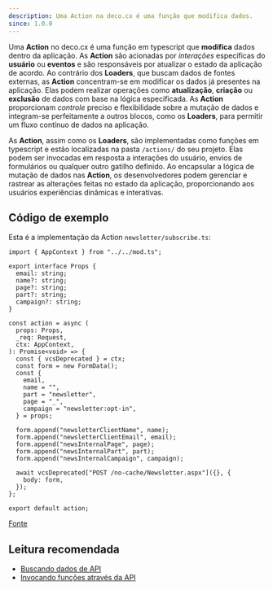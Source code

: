 ```yaml
---
description: Uma Action na deco.cx é uma função que modifica dados.
since: 1.0.0
---
```


Uma **Action** no deco.cx é uma função em typescript que **modifica** dados
dentro da aplicação. As **Action** são acionadas por _interações_ específicas do
**usuário** ou **eventos** e são responsáveis por atualizar o estado da
aplicação de acordo. Ao contrário dos **Loaders**, que buscam dados de fontes
externas, as **Action** concentram-se em modificar os dados já presentes na
aplicação. Elas podem realizar operações como **atualização**, **criação** ou
**exclusão** de dados com base na lógica especificada. As **Action**
proporcionam _controle_ preciso e flexibilidade sobre a mutação de dados e
integram-se perfeitamente a outros blocos, como os **Loaders**, para permitir um
fluxo contínuo de dados na aplicação.

As **Action**, assim como os **Loaders**, são implementadas como funções em
typescript e estão localizadas na pasta `/actions/` do seu projeto. Elas podem
ser invocadas em resposta a interações do usuário, envios de formulários ou
qualquer outro gatilho definido. Ao encapsular a lógica de mutação de dados nas
**Action**, os desenvolvedores podem gerenciar e rastrear as alterações feitas
no estado da aplicação, proporcionando aos usuários experiências dinâmicas e
interativas.

## Código de exemplo

Esta é a implementação da Action `newsletter/subscribe.ts`:

```tsx
import { AppContext } from "../../mod.ts";

export interface Props {
  email: string;
  name?: string;
  page?: string;
  part?: string;
  campaign?: string;
}

const action = async (
  props: Props,
  _req: Request,
  ctx: AppContext,
): Promise<void> => {
  const { vcsDeprecated } = ctx;
  const form = new FormData();
  const {
    email,
    name = "",
    part = "newsletter",
    page = "_",
    campaign = "newsletter:opt-in",
  } = props;

  form.append("newsletterClientName", name);
  form.append("newsletterClientEmail", email);
  form.append("newsInternalPage", page);
  form.append("newsInternalPart", part);
  form.append("newsInternalCampaign", campaign);

  await vcsDeprecated["POST /no-cache/Newsletter.aspx"]({}, {
    body: form,
  });
};

export default action;
```

[Fonte](https://github.com/deco-cx/apps/blob/3e337b6b2996d7ecd72db34174896638c92f8811/vtex/actions/newsletter/subscribe.ts#L1C1-L37C23)

## Leitura recomendada

- [Buscando dados de API](https://deco.cx/docs/pt/developing-guide/fetching-data)
- [Invocando funções através da API](https://deco.cx/docs/pt/developing-capabilities/islands/fetching-data-client)
